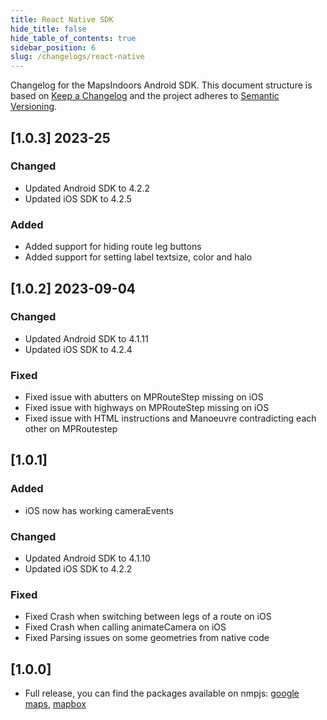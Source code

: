 ```yaml
---
title: React Native SDK
hide_title: false
hide_table_of_contents: true
sidebar_position: 6
slug: /changelogs/react-native
---
```


Changelog for the MapsIndoors Android SDK. This document structure is based on [Keep a Changelog](http://keepachangelog.com/en/1.0.0/) and the project adheres to [Semantic Versioning](http://semver.org/spec/v2.0.0.html).

<!--
### Added        for new features.
### Changed      for changes in existing functionality.
### Deprecated   for soon-to-be removed features.
### Removed      for now removed features.
### Fixed        for any bug fixes.
### Security     in case of vulnerabilities.
-->

## [1.0.3] 2023-25

### Changed
- Updated Android SDK to 4.2.2
- Updated iOS SDK to 4.2.5

### Added
- Added support for hiding route leg buttons
- Added support for setting label textsize, color and halo

## [1.0.2] 2023-09-04

### Changed
- Updated Android SDK to 4.1.11
- Updated iOS SDK to 4.2.4

### Fixed
- Fixed issue with abutters on MPRouteStep missing on iOS
- Fixed issue with highways on MPRouteStep missing on iOS
- Fixed issue with HTML instructions and Manoeuvre contradicting each other on MPRoutestep

## [1.0.1]

### Added
- iOS now has working cameraEvents

### Changed
- Updated Android SDK to 4.1.10
- Updated iOS SDK to 4.2.2

### Fixed
- Fixed Crash when switching between legs of a route on iOS
- Fixed Crash when calling animateCamera on iOS
- Fixed Parsing issues on some geometries from native code

## [1.0.0]

- Full release, you can find the packages available on nmpjs: [google maps](https://www.npmjs.com/package/@mapsindoors/react-native-maps-indoors-google-maps), [mapbox](https://www.npmjs.com/package/@mapsindoors/react-native-maps-indoors-mapbox)